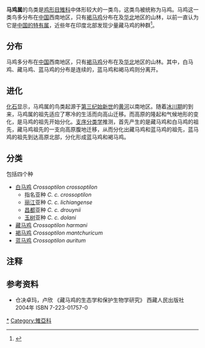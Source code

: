 {{Automatic taxobox
| image = WhiteEaredPheasant.jpg
| image_caption = 马鸡属的模式种[[白马鸡|白马鸡]]''Crossptilon crossoptilon''
| taxon = Crossoptilon
| authority = [[Brian_Houghton_Hodgson|Hodgson]], 1838
}}
'''马鸡属'''的鸟类是[[鸡形目|鸡形目]][[雉科|雉科]]中体形较大的一类鸟，这类鸟被统称为马鸡。马鸡这一类鸟多分布在[[中国|中国]]西南地区，只有[[褐马鸡|褐马鸡]]分布在及[[华北|华北]]地区的山林，以前一直认为它是[[中国特有鸟种列表#鸡形目|中国的特有属]]，近些年在印度北部发现少量藏马鸡的种群<ref>{{Cite web |url=http://www.birdlife.org/datazone/species/index.html?action=SpcHTMDetails.asp&sid=262&m=0 |title=Tibetan Eared-pheasant-BirdLife Species Factsheet |access-date=2006-10-17 |archive-date=2007-09-29 |archive-url=https://web.archive.org/web/20070929105156/http://www.birdlife.org/datazone/species/index.html?action=SpcHTMDetails.asp&sid=262&m=0 |dead-url=no }}</ref>。

== 分布 ==
马鸡多分布在[[中国|中国]]西南地区，只有[[褐马鸡|褐马鸡]]分布在及[[华北|华北]]地区的山林。其中，白马鸡、藏马鸡、蓝马鸡的分布是连续的，蓝马鸡和褐马鸡则分离开。

== 进化 ==
[[化石|化石]]显示，马鸡属的鸟类起源于[[第三纪|第三纪]][[始新世|始新世]]的[[黄河|黄河]]以南地区。随着[[冰川期|冰川期]]的到来，马鸡属的祖先适应了寒冷的生活而向高山迁移。而高原的隆起和气候地形的变化，是马鸡的祖先开始分化。[[支序分类学|支序分类学]]推测，首先产生的是藏马鸡和白马鸡的祖先，藏马鸡祖先的一支向高原腹地迁移，从而分化出藏马鸡和蓝马鸡的祖先，蓝马鸡的祖先到达高原北部，分化形成蓝马鸡和褐马鸡。

== 分类 ==
包括四个种
* [[白马鸡|白马鸡]] ''Crossoptilon crossoptilon''
** 指名亚种 ''C. c. crossoptilon''
** [[丽江|丽江]]亚种 ''C. c. lichiangense''
** [[昌都|昌都]]亚种 ''C. c. drouynii''
** [[玉树|玉树]]亚种 ''C. c. dolani''
* [[藏马鸡|藏马鸡]] ''Crossoptilon harmani''
* [[褐马鸡|褐马鸡]] ''Crossoptilon mantchuricum''
* [[蓝马鸡|蓝马鸡]] ''Crossoptilon auritum''

== 注释 ==
<references />

== 参考资料 ==
* 仓决卓玛，卢欣 《藏马鸡的生态学和保护生物学研究》 西藏人民出版社 2004年 ISBN 7-223-01757-0
{{雞形目|P.}}
{{Taxonbar|from=Q839855}}

[[Category:马鸡属|*]]
[[Category:雉亞科|Category:雉亞科]]